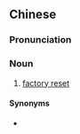 {{also|返厂维修}}
==Chinese==
{{zh-forms|s=返厂维修|type=22}}

===Pronunciation===
{{zh-pron
|m=fǎnchǎng wéixiū
|cat=n
}}

===Noun===
{{zh-noun}}

# {{lb|zh|computing}} [[factory reset]]

====Synonyms====
* {{zh-l|返廠}}